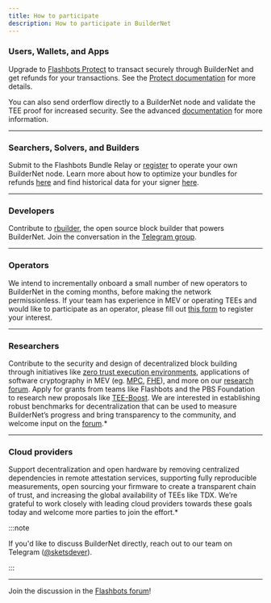 ```yaml
---
title: How to participate
description: How to participate in BuilderNet
---
```


### Users, Wallets, and Apps

Upgrade to [Flashbots Protect](https://protect.flashbots.net/) to transact securely through BuilderNet and get refunds for your transactions. See the [Protect documentation](https://docs.flashbots.net/flashbots-protect/overview) for more details.

You can also send orderflow directly to a BuilderNet node and validate the TEE proof for increased security. See the advanced [documentation](send-orderflow) for more information.

---

### Searchers, Solvers, and Builders

Submit to the Flashbots Bundle Relay or [register](https://www.notion.so/flashbots/1356b4a0d8768094a07be796f7615b30) to operate your own BuilderNet node. Learn more about how to optimize your bundles for refunds [here](https://collective.flashbots.net/t/refund-rule-wat-dis-how-to-and-faq/4049) and find historical data for your signer [here](https://app.hex.tech/9eb1e790-53f7-4c16-be76-4a22c1aa7d17/app/0c2d34ef-1304-481a-b3d6-b773ce9e0e19/latest).

---

### Developers

Contribute to [rbuilder](https://github.com/flashbots/rbuilder), the open source block builder that powers BuilderNet. Join the conversation in the [Telegram group](https://t.me/flashbots_rbuilder).

---

### Operators

We intend to incrementally onboard a small number of new operators to BuilderNet in the coming months, before making the network permissionless. If your team has experience in MEV or operating TEEs and would like to participate as an operator, please fill out [this form](https://www.notion.so/flashbots/1356b4a0d8768094a07be796f7615b30) to register your interest.

---

### Researchers

Contribute to the security and design of decentralized block building through initiatives like [zero trust execution environments](https://writings.flashbots.net/ZTEE), applications of software cryptography in MEV (eg. [MPC](https://writings.flashbots.net/backrunning-private-txs-MPC), [FHE](https://writings.flashbots.net/blind-arbitrage-fhe)), and more on our [research forum](https://collective.flashbots.net/c/research/20). Apply for grants from teams like Flashbots and the PBS Foundation to research new proposals like [TEE-Boost](https://collective.flashbots.net/t/tee-boost/3741). We are interested in establishing robust benchmarks for decentralization that can be used to measure BuilderNet’s progress and bring transparency to the community, and welcome input on the [forum](https://collective.flashbots.net/).*

---

### Cloud providers

Support decentralization and open hardware by removing centralized dependencies in remote attestation services, supporting fully reproducible measurements, open sourcing your firmware to create a transparent chain of trust, and increasing the global availability of TEEs like TDX. We’re grateful to work closely with leading cloud providers towards these goals today and welcome more parties to join the effort.*

:::note

If you'd like to discuss BuilderNet directly, reach out to our team on Telegram ([@sketsdever](https://t.me/sketsdever)).

:::

---

Join the discussion in the [Flashbots forum](https://collective.flashbots.net/c/builders/14)!